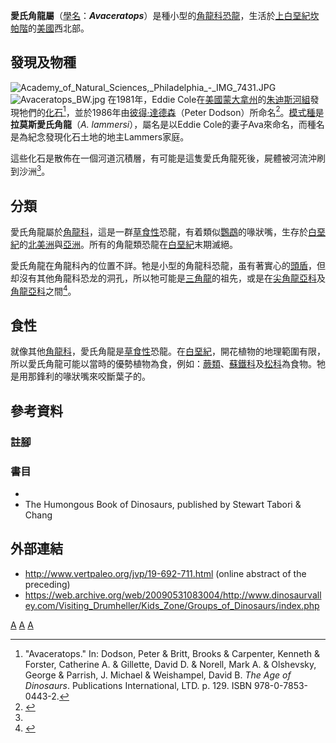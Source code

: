 {{Automatic Taxobox
| taxon = Avaceratops
| status = FOSSIL
| fossil_range = [[白堊紀|上白堊紀]] {{fossil_range|77}}
| image = Avaceratops dinosaur.png
| image_caption = 
| authority = [[彼得·達德森|Dodson]], 1986
| type_species = '''拉莫斯愛氏角龍<br>''Avaceratops lammersi'''''
| type_species_authority = Dodson, 1986 
}}

'''愛氏角龍屬'''（[[學名|學名]]：'''''Avaceratops'''''）是種小型的[[角龍科|角龍科]][[恐龍|恐龍]]，生活於[[白堊紀|上白堊紀]][[坎帕階|坎帕階]]的[[美國|美國]]西北部。

==發現及物種==
[[File:Academy_of_Natural_Sciences,_Philadelphia_-_IMG_7431.JPG|thumb]] 
[[File:Avaceratops_BW.jpg|thumb]]
在1981年，Eddie Cole在[[美國|美國]][[蒙大拿州|蒙大拿州]]的[[朱迪斯河組|朱迪斯河組]]發現牠們的[[化石|化石]]<ref name="ageofdinosaursavaceratops">"Avaceratops." In: Dodson, Peter & Britt, Brooks & Carpenter, Kenneth & Forster, Catherine A. & Gillette, David D. & Norell, Mark A. & Olshevsky, George & Parrish, J. Michael & Weishampel, David B. ''The Age of Dinosaurs''. Publications International, LTD. p. 129. ISBN 978-0-7853-0443-2.</ref>，並於1986年由[[彼得·達德森|彼得·達德森]]（Peter Dodson）所命名<ref name="dodson1986">{{cite book|author=Dodson, P.|year=1996|script-title=en:The Horned Dinosaurs|url=https://archive.org/details/horneddinosaursn00dods_0|publisher=Princeton University Press, Princeton, New Jersey|id=ISBN 978-0-691-05900-6|language=en}}</ref>。[[模式種|模式種]]是'''拉莫斯愛氏角龍'''（''A. lammersi''），屬名是以Eddie Cole的妻子Ava來命名，而種名是為紀念發現化石土地的地主Lammers家庭。

這些化石是散佈在一個河道沉積層，有可能是這隻愛氏角龍死後，屍體被河流沖刷到沙洲<ref name="ageofdinosaursavaceratops"/>。

==分類==
愛氏角龍屬於[[角龍科|角龍科]]，這是一群[[草食性|草食性]]恐龍，有着類似[[鸚鵡|鸚鵡]]的喙狀嘴，生存於[[白堊紀|白堊紀]]的[[北美洲|北美洲]]與[[亞洲|亞洲]]。所有的角龍類恐龍在[[白堊紀|白堊紀]]末期滅絕。

愛氏角龍在角龍科內的位置不詳。牠是小型的角龍科恐龍，虽有著實心的[[頭盾|頭盾]]，但却沒有其他角龍科恐龙的洞孔，所以牠可能是[[三角龍|三角龍]]的祖先，或是在[[尖角龍亞科|尖角龍亞科]]及[[角龍亞科|角龍亞科]]之間<ref name="dodson1999">{{cite journal|author=Penkalski, P & Dodson, P|year=1999|script-title=en:The morphology and systematics of ''Avaceratops'', a primitive horned dinosaur from the Judith River Formation (Late Campanian) of Montana, with the description of a second skull.|journal=Journal of Vertebrate Paleontology|volume=19|issue=4|pages=692–711|language=en}}</ref>。

==食性==
就像其他[[角龍科|角龍科]]，愛氏角龍是[[草食性|草食性]]恐龍。在[[白堊紀|白堊紀]]，開花植物的地理範圍有限，所以愛氏角龍可能以當時的優勢植物為食，例如：[[蕨類|蕨類]]、[[蘇鐵科|蘇鐵科]]及[[松科|松科]]為食物。牠是用那鋒利的喙狀嘴來咬斷葉子的。

==參考資料==
===註腳===
{{reflist}}

===書目===
*{{cite journal|author=Dodson, P.|year=1986|script-title=en:Avaceratops lammersi: a new ceratopsid from the Judith River Formation of Montana.|journal=Proceedings of the Academy of Natural Sciences of Philadelphia|volume=138|issue=2|pages=305–317|language=en}} 
* The Humongous Book of Dinosaurs, published by Stewart Tabori & Chang

==外部連結==
* http://www.vertpaleo.org/jvp/19-692-711.html {{Wayback|url=http://www.vertpaleo.org/jvp/19-692-711.html |date=20050824122458 }} (online abstract of the preceding)
* https://web.archive.org/web/20090531083004/http://www.dinosaurvalley.com/Visiting_Drumheller/Kids_Zone/Groups_of_Dinosaurs/index.php 
{{頭飾龍類|T.}}
{{Taxonbar|from=Q131576}}

[[Category:尖角龍亞科|A]]
[[Category:上白堊紀恐龍|A]]
[[Category:北美洲恐龍|A]]